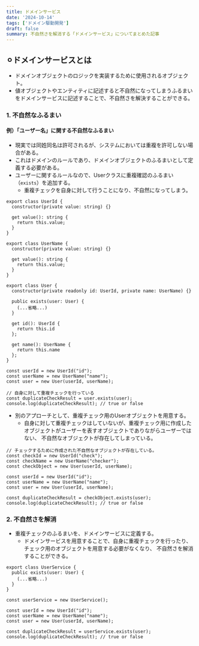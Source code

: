 ```yaml
---
title: ドメインサービス
date: '2024-10-14'
tags: ['ドメイン駆動開発']
draft: false
summary: 不自然さを解消する「ドメインサービス」についてまとめた記事
---
```


## ⚪︎ドメインサービスとは
- ドメインオブジェクトのロジックを実装するために使用されるオブジェクト。
- 値オブジェクトやエンティティに記述すると不自然になってしまうふるまいをドメインサービスに記述することで、不自然さを解決することができる。

### 1. 不自然なふるまい
#### 例）「ユーザー名」に関する不自然なふるまい
- 現実では同姓同名は許可されるが、システムにおいては重複を許可しない場合がある。
- これはドメインのルールであり、ドメインオブジェクトのふるまいとして定義する必要がある。
- ユーザーに関するルールなので、Userクラスに重複確認のふるまい（`exists`）を追加する。
  - 重複チェックを自身に対して行うことになり、不自然になってしまう。
```
export class UserId {
  constructor(private value: string) {}

  get value(): string {
    return this.value;
  }
}
```
```
export class UserName {
  constructor(private value: string) {}

  get value(): string {
    return this.value;
  }
}
```
```
export class User {
  constructor(private readonly id: UserId, private name: UserName) {}

  public exists(user: User) {
    (...省略...)
  }

  get id(): UserId {
    return this.id
  };

  get name(): UserName {
    return this.name
  };
}
```
```
const userId = new UserId("id");
const userName = new UserName("name");
const user = new User(userId, userName);

// 自身に対して重複チェックを行っている
const duplicateCheckResult = user.exists(user);
console.log(duplicateCheckResult); // true or false
```
- 別のアプローチとして、重複チェック用のUserオブジェクトを用意する。
  - 自身に対して重複チェックはしていないが、重複チェック用に作成したオブジェクトがユーザーを表すオブジェクトでありながらユーザーではない、
  不自然なオブジェクトが存在してしまっている。
```
// チェックするために作成された不自然なオブジェクトが存在している。
const checkId = new UserId("check");
const checkName = new UserName("checker");
const checkObject = new User(userId, userName);

const userId = new UserId("id");
const userName = new UserName("name");
const user = new User(userId, userName);

const duplicateCheckResult = checkObject.exists(user);
console.log(duplicateCheckResult); // true or false
```

### 2. 不自然さを解消
- 重複チェックのふるまいを、ドメインサービスに定義する。
  - ドメインサービスを用意することで、自身に重複チェックを行ったり、チェック用のオブジェクトを用意する必要がなくなり、
  不自然さを解消することができる。
```
export class UserService {
  public exists(user: User) {
    (...省略...)
  }
}
```
```
const userService = new UserService();

const userId = new UserId("id");
const userName = new UserName("name");
const user = new User(userId, userName);

const duplicateCheckResult = userService.exists(user);
console.log(duplicateCheckResult); // true or false
```